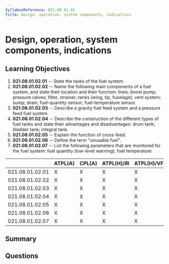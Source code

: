 ```yaml
---
SyllabusReference: 021.08.01.02
Title: Design, operation, system components, indications
---
```


# Design, operation, system components, indications

## Learning Objectives

1. **021.08.01.02.01** -- State the tasks of the fuel system.
2. **021.08.01.02.02** -- Name the following main components of a fuel system, and
   state their location and their function: lines; boost pump; pressure valves;
   filter, strainer; tanks (wing, tip, fuselage); vent system; sump; drain;
   fuel-quantity sensor; fuel-temperature sensor.
3. **021.08.01.02.03** -- Describe a gravity fuel feed system and a pressure feed
   fuel system.
4. **021.08.01.02.04** -- Describe the construction of the different types of fuel
   tanks and state their advantages and disadvantages: drum tank; bladder tank;
   integral tank.
5. **021.08.01.02.05** -- Explain the function of cross-feed.
6. **021.08.01.02.06** -- Define the term "unusable fuel".
7. **021.08.01.02.07** -- List the following parameters that are monitored for the
   fuel system: fuel quantity (low-level warning); fuel temperature.

|                 | ATPL(A) | CPL(A) | ATPL(H)/IR | ATPL(H)/VFR | CPL(H) | IR  | CBIR(A) |
| --------------- | ------- | ------ | ---------- | ----------- | ------ | --- | ------- |
| 021.08.01.02.01 | X       | X      | X          | X           | X      |     |         |
| 021.08.01.02.02 | X       | X      | X          | X           | X      |     |         |
| 021.08.01.02.03 | X       | X      | X          | X           | X      |     |         |
| 021.08.01.02.04 | X       | X      | X          | X           | X      |     |         |
| 021.08.01.02.05 | X       | X      | X          | X           | X      |     |         |
| 021.08.01.02.06 | X       | X      | X          | X           | X      |     |         |
| 021.08.01.02.07 | X       | X      | X          | X           | X      |     |         |

## Summary

## Questions
